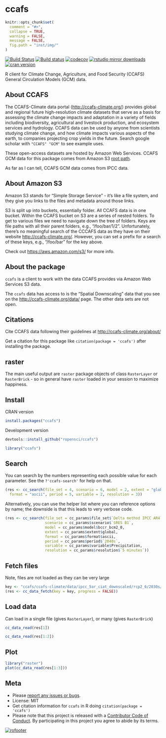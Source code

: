 ccafs
=====

```r
knitr::opts_chunk$set(
  comment = "#>",
  collapse = TRUE,
  warning = FALSE,
  message = FALSE,
  fig.path = "inst/img/"
)
```

<!-- README.md is generated from README.Rmd. Please edit that file -->

[![Build Status](https://travis-ci.org/ropensci/ccafs.svg?branch=master)](https://travis-ci.org/ropensci/ccafs)
[![Build status](https://ci.appveyor.com/api/projects/status/rd3u4qqmlcloh5j7?svg=true)](https://ci.appveyor.com/project/sckott/ccafs)
[![codecov](https://codecov.io/gh/ropensci/ccafs/branch/master/graph/badge.svg)](https://codecov.io/gh/ropensci/ccafs)
[![rstudio mirror downloads](https://cranlogs.r-pkg.org/badges/ccafs)](https://github.com/metacran/cranlogs.app)
[![cran version](https://www.r-pkg.org/badges/version/ccafs)](https://cran.r-project.org/package=ccafs)


R client for Climate Change, Agriculture, and Food Security (CCAFS)
General Circulation Models (GCM) data.

## About CCAFS
The CCAFS-Climate data portal (<http://ccafs-climate.org/>) provides global and regional future high-resolution climate datasets that serve as a basis for assessing the climate change impacts and adaptation in a variety of fields including biodiversity, agricultural and livestock production, and ecosystem services and hydrology. CCAFS data can be used by anyone from scientists studying climate change, and how climate impacts various aspects of the earth, to companies projecting crop yields in the future. Search google scholar with `"CCAFS" "GCM"` to see example uses.

These open-access datasets are hosted by Amazon Web Services. CCAFS GCM data for this package comes from Amazon S3
[root path](http://cgiardata.s3.amazonaws.com). 

As far as I can tell, CCAFS GCM data comes from IPCC data.

## About Amazon S3

Amazon S3 stands for "Simple Storage Service" - it's like a file system,
and they give you links to the files and metadata around those links.

S3 is split up into buckets, essentially folder. All CCAFS data is in
one bucket. Within the CCAFS bucket on S3 are a series of nested folders.
To get to various files we need to navigate down the tree of folders.
Keys are file paths with all their parent folders, e.g., "/foo/bar/1/2".
Unfortunately, there's no meaningful search of the CCCAFS data as they
have on their website <http://ccafs-climate.org/>. However, you can
set a prefix for a search of these keys, e.g., "/foo/bar" for the key
above.

Check out <https://aws.amazon.com/s3/> for more info.

## About the package

`ccafs` is a client to work with the data CCAFS provides via Amazon Web
Services S3 data.

The `ccafs` data has access to is the "Spatial Downscaling" data that you see
on the <http://ccafs-climate.org/data/> page. The other data sets are not
open.

## Citations

Cite CCAFS data following their guidelines at <http://ccafs-climate.org/about/>

Get a citation for this package like `citation(package = 'ccafs')` after
installing the package.

## raster

The main useful output are `raster` package objects of class `RasterLayer` or `RasterBrick` - so in general have `raster` loaded in your session to maximize
happiness.

## Install

CRAN version

```r
install.packages("ccafs")
```

Development version

```r
devtools::install_github("ropensci/ccafs")
```

```r
library("ccafs")
```

## Search

You can search by the numbers representing each possible value for
each parameter. See the `?'ccafs-search'` for help on that.

```r
(res <- cc_search(file_set = 4, scenario = 6, model = 2, extent = "global",
  format = "ascii", period = 5, variable = 2, resolution = 3))
```

Alternatively, you can use the helper list where you can reference options
by name; the downside is that this leads to very verbose code.

```r
(res <- cc_search(file_set = cc_params$file_set$`Delta method IPCC AR4`,
                  scenario = cc_params$scenario$`SRES B1`,
                  model = cc_params$model$bccr_bcm2_0,
                  extent = cc_params$extent$global,
                  format = cc_params$format$ascii,
                  period = cc_params$period$`2040s`,
                  variable = cc_params$variable$Precipitation,
                  resolution = cc_params$resolution$`5 minutes`))
```


## Fetch files

Note, files are not loaded as they can be very large

```r
key <- "ccafs/ccafs-climate/data/ipcc_5ar_ciat_downscaled/rcp2_6/2030s/bcc_csm1_1_m/10min/bcc_csm1_1_m_rcp2_6_2030s_prec_10min_r1i1p1_no_tile_asc.zip"
(res <- cc_data_fetch(key = key, progress = FALSE))
```

## Load data

Can load in a single file (gives `RasterLayer`), or many (gives `RasterBrick`)

```r
cc_data_read(res[1])
```

```r
cc_data_read(res[1:2])
```

## Plot

```r
library("raster")
plot(cc_data_read(res[1:3]))
```


## Meta

* Please [report any issues or bugs](https://github.com/ropensci/ccafs/issues).
* License: MIT
* Get citation information for `ccafs` in R doing `citation(package = 'ccafs')`
* Please note that this project is released with a [Contributor Code of Conduct](CONDUCT.md). By participating in this project you agree to abide by its terms.

[![rofooter](https://ropensci.org/public_images/github_footer.png)](https://ropensci.org)
